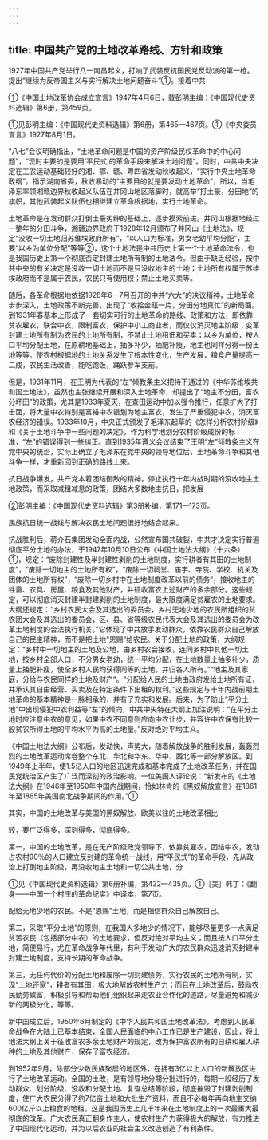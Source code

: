 ```yaml
---
---
---
```

title: 中国共产党的土地改革路线、方针和政策
---



1927年中国共产党举行八一南昌起义，打响了武装反抗国民党反动派的第一枪。提出“继续为反帝国主义与实行解决土地问题奋斗”①。接着中共

①《中国土地改革协会成立宣言》1947年4月6日，载彭明主编：《中国现代史资料选辑》第6册，第459页。

①见彭明主编：《中国现代史资料选辑》第6册，第465—467页。①《中央委员宣言》1927年8月1日。

“八七”会议明确指出，“土地革命问题是中国的资产阶级民权革命中的中心问题”，“现时主要的是要用‘平民式’的革命手段来解决土地问题”。同时，中共中央决定在工农运动基础较好的湘、鄂、赣、粤四省发动秋收起义，“实行中央土地革命政纲”。指示湖南省委，秋收暴动的“主要目的就是要发动土地革命”，所以，当毛泽东率领湘赣边界秋收起义队伍在井冈山地区落脚时，就高举“打土豪，分田地”的旗帜，其他武装起义队伍也相继建立革命根据地，实行土地革命。

土地革命是在发动群众打倒土豪劣绅的基础上，逐步摸索前进。井冈山根据地经过一整年的分田斗争，湘赣边界政府于1928年12月颁布了井冈山《土地法》，规定“没收一切土地归苏维埃政府所有”，“以人口为标准，男女老幼平均分配”，主要“以乡为单位分配”等等②，这个土地法是中共历史上第一个土地革命法令，也是我国历史上第一个彻底否定封建土地所有制的土地法令。但由于缺乏经验，按中共中央的有关决定是没收一切土地而不是只没收地主的土地；土地所有权属于苏维埃政府而不是属于农民，农民只有使用权；禁止土地买卖等。

随后，各革命根据地依据1928年6—7月召开的中共“六大”的决议精神，土地革命步步深入，土地政策不断完善，出现了“收拾金瓯一片，分田分地真忙”的新局面。到1931年春基本上形成了一套切实可行的土地革命的路线、政策和方法，即依靠贫农雇农，联合中农，限制富农，保护中小工商业者，而仅仅消灭地主阶级；变革封建土地所有制为农民的土地所有制，不禁止土地租佃和买卖；以乡为单位，按人口平均分配土地，在原耕地基础上，抽多补少，抽肥补瘦，地主也同样分得一份土地等等。使农村根据地的土地关系发生了根本性变化，生产发展，粮食产量提高一二成，农民生活改善，能吃饱饭，踊跃参军支前。

但是，1931年11月，在王明为代表的“左”倾教条主义把持下通过的《中华苏维埃共和国土地法》，虽然也主张继续开展和深入土地革命，却提出了“地主不分田，富农分坏田”的政策，尤其是1933年夏天，在查田运动中加以强令推行，任意扩大了打击面，将大量中农特别是富裕中农错划为地主富农，发生了严重侵犯中农，消灭富农经济的错误。1933年10月，中央正式颁发了毛泽东起草的《怎样分析农村阶级》和《关于土地斗争中一些问题的决定》，作为科学地划分农村阶级成份的标准，“左”的错误得到一些纠正。直到1935年遵义会议结束了王明“左”倾教条主义在党中央的统治，实际上确立了毛泽东在党中央的领导地位后，土地革命斗争和其他斗争一样，才重新回到正确的路线上来。

抗日战争爆发，共产党本着团结御敌的精神，停止执行十年内战时期的没收地主土地政策，而采取减租减息的政策，团结大多数地主抗日，把发展

②彭明主编：《中国现代史资料选辑》第3册补编，第171—173页。

民族抗日统一战线与解决农民土地问题很好地结合起来。

抗战胜利后，蒋介石集团发动全面内战，公然宣布国共破裂，中共才决定实行普遍彻底平分土地的办法，于1947年10月10日公布《中国土地法大纲》（十六条）①，规定：“废除封建性及半封建性剥削的土地制度，实行耕者有其田的土地制度”，“废除一切地主的土地所有权”，“废除一切祠堂、庙宇、寺院、学校、机关及团体的土地所有权”，“废除一切乡村中在土地制度改革以前的债务”，接收地主的牲畜、农具、房屋、粮食及其他财产，并征收富农上述财产的多余部分。这些规定，可以彻底消灭封建半封建剥削的土地制度，最大限度满足贫雇农的土地要求。大纲还规定：“乡村农民大会及其选出的委员会，乡村无地少地的农民所组织的贫农团大会及其选出的委员会，区、县、省等级农民代表大会及其选出的委员会为改革土地制度的合法执行机关。”它体现了中共放手发动群众，依靠农民群众自己解放自己的民主精神，而不是把土地“恩赐”给农民。关于分配土地的政策，大纲规定：“乡村中一切地主的土地及公地，由乡村农会接收，连同乡村中其他一切土地，按乡村全部人口，不分男女老幼，统一平均分配，在土地数量上抽多补少，质量上抽肥补瘦，使全乡村人民均获得同等的土地，并归各人所有。”“地主及其家庭，分给与农民同样的土地及财产”。“分配给人民的土地由政府发给土地所有证，并承认其自由经营、买卖及在特定条件下出租的权利。”这些规定与十年内战前期土地革命的基本精神是一脉相承的，并有了充实和发展。后来，为了防止“平分土地”中出现侵犯中农利益等“左”的倾向，中共中央特在大纲上加注说明：“在平分土地时应注意中农的意见，如果中农不同意则应向中农让步，并容许中农保有比较一般贫农所得土地的平均水平为高的土地量。”反对绝对平均主义。

《中国土地法大纲》公布后，发动快，声势大，随着解放战争的胜利发展，轰轰烈烈的土地改革运动席卷整个东北、华北和华东、华中、西北等一部分解放区。到1949年上半年，使1.5亿人口的地区迅速完成和基本完成了土地改革任务，并在国民党统治区产生了广泛而深刻的政治影响。一位美国人评论说：“新发布的《土地法大纲》在1946年至1950年中国内战期间，恰如林肯的《黑奴解放宣言》在1861年至1865年美国南北战争期间的作用。”①

其实，中国的土地改革与美国的黑奴解放、欧美以往的土地改革相比

较，要广泛得多，深刻得多，彻底得多。

第一，中国的土地改革，是在无产阶级政党领导下，依靠贫雇农，团结中农，发动占农村90％的人口建立反封建的革命统一战线，用“平民式”的革命手段，先从政治上打倒地主阶级，再没收地主土地和一切公共土地，分

①见《中国现代史资料选辑》第6册补编，第432—435页。①［美］韩丁：《翻身——中国一个村庄的革命纪实》中译本，第7页。

配给无地少地的农民。不是“恩赐”土地，而是相信群众自己解放自己。

第二，采取“平分土地”的原则，在我国人多地少的情况下，能够尽量更多一点满足贫苦农民（包括部分中农）的土地要求，但反对绝对平均主义；而且按人口平分土地，简便易行，尤在革命战争年代里，有利于发动广大的农民群众迅速消灭封建半封建土地制度，支持长期的革命战争。

第三，无任何代价的分配土地和废除一切封建债务，实行农民的土地所有制，实现“土地还家”，耕者有其田，极大地解放农村生产力；而且在土地改革后，鼓励农民勤劳致富，积极引导和帮助他们组织起来走农业合作化的道路，尽量避免和减少新的两极分化，等等。

新中国成立后，1950年6月制定的《中华人民共和国土地改革法》，考虑到人民革命战争在大陆上已基本结束，全国人民面临的中心工作已是生产建设，因此，将土地法大纲上关于征收富农多余土地财产的规定，改为保护富农所有的自耕和雇人耕种的土地及其他财产，保存了富农经济。

到1952年9月，除部分少数民族聚居的地区外，在拥有3亿以上人口的新解放区进行了土地改革运动。全国的土改，是有领导地分期分批进行的，每期一般经历了发动群众、划分阶级、没收和分配土地、复查总结等阶段，彻底摧毁了封建剥削制度，使广大农民分得了约7亿亩土地和大批生产资料，而且不必每年再向地主交纳600亿斤以上粮食的地租。这是我国历史上几千年来在土地制度上的一次最重大最彻底的改革。广大农民真正翻身作主人，使农村生产力获得极大的解放，有力推进了中国现代化运动，并为以后农业的社会主义改造创造了有利条件。